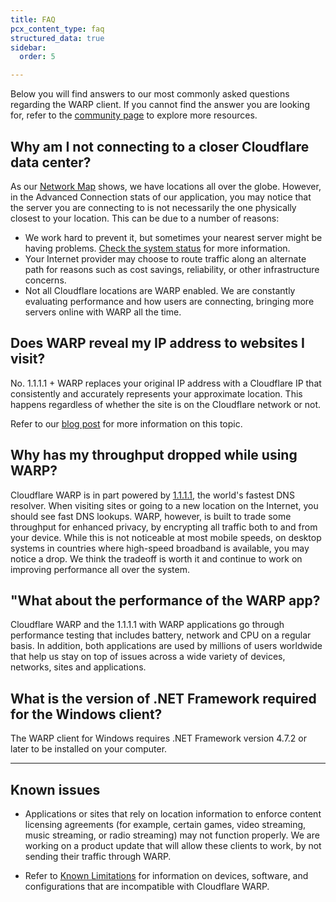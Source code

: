 ```yaml
---
title: FAQ
pcx_content_type: faq
structured_data: true
sidebar:
  order: 5

---
```


Below you will find answers to our most commonly asked questions regarding the WARP client. If you cannot find the answer you are looking for, refer to the [community page](https://community.cloudflare.com/) to explore more resources.

## Why am I not connecting to a closer Cloudflare data center?

As our [Network Map](https://www.cloudflare.com/network/) shows, we have locations all over the globe. However, in the Advanced Connection stats of our application, you may notice that the server you are connecting to is not necessarily the one physically closest to your location. This can be due to a number of reasons:

* We work hard to prevent it, but sometimes your nearest server might be having problems. [Check the system status](https://www.cloudflarestatus.com/?_ga=2.155811579.1117044671.1600983837-1079355427.1599074097) for more information.
* Your Internet provider may choose to route traffic along an alternate path for reasons such as cost savings, reliability, or other infrastructure concerns.
* Not all Cloudflare locations are WARP enabled. We are constantly evaluating performance and how users are connecting, bringing more servers online with WARP all the time.

## Does WARP reveal my IP address to websites I visit?

No. 1.1.1.1 + WARP replaces your original IP address with a Cloudflare IP that consistently and accurately represents your approximate location. This happens regardless of whether the site is on the Cloudflare network or not.

Refer to our [blog post](https://blog.cloudflare.com/geoexit-improving-warp-user-experience-larger-network/) for more information on this topic.


## Why has my throughput dropped while using WARP?

Cloudflare WARP is in part powered by [1.1.1.1](/1.1.1.1/), the world's fastest DNS resolver. When visiting sites or going to a new location on the Internet, you should see fast DNS lookups. WARP, however, is built to trade some throughput for enhanced privacy, by encrypting all traffic both to and from your device. While this is not noticeable at most mobile speeds, on desktop systems in countries where high-speed broadband is available, you may notice a drop. We think the tradeoff is worth it and continue to work on improving performance all over the system.

## "What about the performance of the WARP app?

Cloudflare WARP and the 1.1.1.1 with WARP applications go through performance testing that includes battery, network and CPU on a regular basis. In addition, both applications are used by millions of users worldwide that help us stay on top of issues across a wide variety of devices, networks, sites and applications.


## What is the version of .NET Framework required for the Windows client?


The WARP client for Windows requires .NET Framework version 4.7.2 or later to be installed on your computer.




***

## Known issues

* Applications or sites that rely on location information to enforce content licensing agreements (for example, certain games, video streaming, music streaming, or radio streaming) may not function properly. We are working on a product update that will allow these clients to work, by not sending their traffic through WARP.

* Refer to [Known Limitations](/cloudflare-one/connections/connect-devices/warp/troubleshooting/known-limitations/)
  for information on devices, software, and configurations that are incompatible with Cloudflare WARP.
